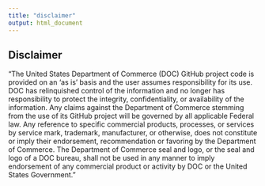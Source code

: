 ```yaml
---
title: "disclaimer"
output: html_document
---
```


## Disclaimer

“The United States Department of Commerce (DOC) GitHub project code is
provided on an ‘as is’ basis and the user assumes responsibility for its
use. DOC has relinquished control of the information and no longer has
responsibility to protect the integrity, confidentiality, or
availability of the information. Any claims against the Department of
Commerce stemming from the use of its GitHub project will be governed by
all applicable Federal law. Any reference to specific commercial
products, processes, or services by service mark, trademark,
manufacturer, or otherwise, does not constitute or imply their
endorsement, recommendation or favoring by the Department of Commerce.
The Department of Commerce seal and logo, or the seal and logo of a DOC
bureau, shall not be used in any manner to imply endorsement of any
commercial product or activity by DOC or the United States Government.”

